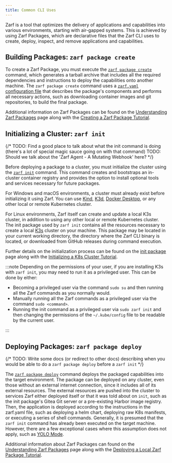 ```yaml
---
title: Common CLI Uses
---
```


Zarf is a tool that optimizes the delivery of applications and capabilities into various environments, starting with air-gapped systems. This is achieved by using Zarf Packages, which are declarative files that the Zarf CLI uses to create, deploy, inspect, and remove applications and capabilities.

## Building Packages: `zarf package create`

To create a Zarf Package, you must execute the [`zarf package create`](./commands/zarf_package_create.md) command, which generates a tarball archive that includes all the required dependencies and instructions to deploy the capabilities onto another machine. The `zarf package create` command uses a [`zarf.yaml` configuration file](../create-a-zarf-package/4-zarf-schema.md) that describes the package's components and performs all necessary actions, such as downloading container images and git repositories, to build the final package.

Additional information on Zarf Packages can be found on the [Understanding Zarf Packages](../create-a-package/packages.mdx) page along with the [Creating a Zarf Package Tutorial](../5-zarf-tutorials/0-creating-a-zarf-package.md).

## Initializing a Cluster: `zarf init`

{/*
TODO: Find a good place to talk about what the init command is doing (there's a lot of special magic sauce going on with that command)
TODO: Should we talk about the 'Zarf Agent - A Mutating Webhook' here?
*/}

Before deploying a package to a cluster, you must initialize the cluster using the [`zarf init`](./commands/zarf_init.md) command.
This command creates and bootstraps an in-cluster container registry and provides the option to install optional tools and services necessary for future packages.

For Windows and macOS environments, a cluster must already exist before initializing it using Zarf. You can use [Kind](https://kind.sigs.k8s.io/), [K3d](https://k3d.io/), [Docker Desktop](https://docs.docker.com/desktop/kubernetes/), or any other local or remote Kubernetes cluster.

For Linux environments, Zarf itself can create and update a local K3s cluster, in addition to using any other local or remote Kubernetes cluster. The init package used by `zarf init` contains all the resources necessary to create a local [K3s](https://k3s.io/) cluster on your machine. This package may be located in your current working directory, the directory where the Zarf CLI binary is located, or downloaded from GitHub releases during command execution.

Further details on the initialization process can be found on the [init package](../create-a-package/init-package.mdx) page along with the [Initializing a K8s Cluster Tutorial](../tutorials/1-initializing-a-k8s-cluster.mdx).

:::note
Depending on the permissions of your user, if you are installing K3s with `zarf init`, you may need to run it as a privileged user. This can be done by either:

- Becoming a privileged user via the command `sudo su` and then running all the Zarf commands as you normally would.
- Manually running all the Zarf commands as a privileged user via the command `sudo <command>`.
- Running the init command as a privileged user via `sudo zarf init` and then changing the permissions of the `~/.kube/config` file to be readable by the current user.

:::

## Deploying Packages: `zarf package deploy`

{/*
TODO: Write some docs (or redirect to other docs) describing when you would be able to do a `zarf package deploy` before a `zarf init`
*/}

The [`zarf package deploy`](./commands/zarf_package_deploy.md) command deploys the packaged capabilities into the target environment. The package can be deployed on any cluster, even those without an external internet connection, since it includes all of its external resources. The external resources are pushed into the cluster to services Zarf either deployed itself or that it was told about on `init`, such as the init package's Gitea Git server or a pre-existing Harbor image registry.  Then, the application is deployed according to the instructions in the zarf.yaml file, such as deploying a helm chart, deploying raw K8s manifests, or executing a series of shell commands. Generally, it is presumed that the `zarf init` command has already been executed on the target machine. However, there are a few exceptional cases where this assumption does not apply, such as [YOLO Mode](../faq.md#what-is-yolo-mode-and-why-would-i-use-it).

Additional information about Zarf Packages can found on the [Understanding Zarf Packages](../create-a-package/packages.mdx) page along with the [Deploying a Local Zarf Package Tutorial](../tutorials//2-deploying-zarf-packages.mdx).
